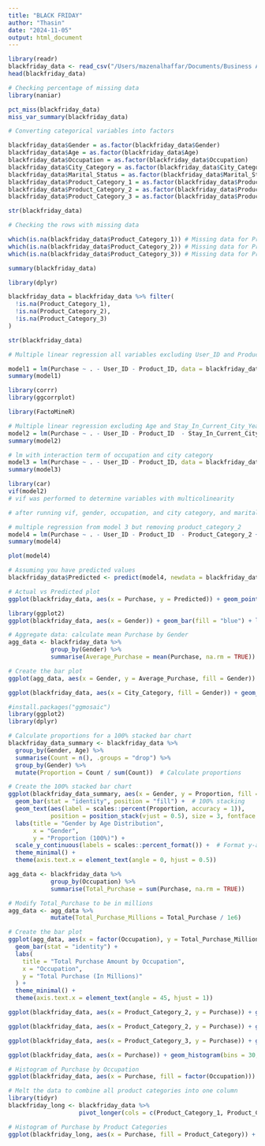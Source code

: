 ```yaml
---
title: "BLACK FRIDAY"
author: "Thasin"
date: "2024-11-05"
output: html_document
---
```


```r
library(readr)
blackfriday_data <- read_csv("/Users/mazenalhaffar/Documents/Business Analytics/Bearlytics/Black Friday Sales Project/Kaggle - train.csv")
head(blackfriday_data)
```

```r
# Checking percentage of missing data
library(naniar)

pct_miss(blackfriday_data)
miss_var_summary(blackfriday_data)
```
```r
# Converting categorical variables into factors

blackfriday_data$Gender = as.factor(blackfriday_data$Gender)
blackfriday_data$Age = as.factor(blackfriday_data$Age)
blackfriday_data$Occupation = as.factor(blackfriday_data$Occupation)
blackfriday_data$City_Category = as.factor(blackfriday_data$City_Category)
blackfriday_data$Marital_Status = as.factor(blackfriday_data$Marital_Status)
blackfriday_data$Product_Category_1 = as.factor(blackfriday_data$Product_Category_1)
blackfriday_data$Product_Category_2 = as.factor(blackfriday_data$Product_Category_2)
blackfriday_data$Product_Category_3 = as.factor(blackfriday_data$Product_Category_3)

str(blackfriday_data)
```

```r
# Checking the rows with missing data

which(is.na(blackfriday_data$Product_Category_1)) # Missing data for Product Category 1
which(is.na(blackfriday_data$Product_Category_2)) # Missing data for Product Category 2
which(is.na(blackfriday_data$Product_Category_3)) # Missing data for Product Category 3

```

```r
summary(blackfriday_data)
```

```r
library(dplyr)

blackfriday_data = blackfriday_data %>% filter(
  !is.na(Product_Category_1),
  !is.na(Product_Category_2),
  !is.na(Product_Category_3)
)

str(blackfriday_data)
```

```r
# Multiple linear regression all variables excluding User_ID and Product_ID

model1 = lm(Purchase ~ . - User_ID - Product_ID, data = blackfriday_data)
summary(model1)
```

```r
library(corrr)
library(ggcorrplot)

library(FactoMineR)

# Multiple linear regression excluding Age and Stay_In_Current_City_Years
model2 = lm(Purchase ~ . - User_ID - Product_ID  - Stay_In_Current_City_Years - Age, data = blackfriday_data)
summary(model2)
```

```r
# lm with interaction term of occupation and city category
model3 = lm(Purchase ~ . - User_ID - Product_ID, data = blackfriday_data)
summary(model3)

library(car)
vif(model2)
# vif was performed to determine variables with multicolinearity

# after running vif, gender, occupation, and city category, and marital status were all low adjusted GVIF values, indicating little contribution of multicolinearity but the product categories were on the higher end
```

```r
# multiple regression from model 3 but removing product_category_2
model4 = lm(Purchase ~ . - User_ID - Product_ID  - Product_Category_2 + City_Category*Occupation, data = blackfriday_data)
summary(model4)
```

```r
plot(model4)
```

```r
# Assuming you have predicted values
blackfriday_data$Predicted <- predict(model4, newdata = blackfriday_data)

# Actual vs Predicted plot
ggplot(blackfriday_data, aes(x = Purchase, y = Predicted)) + geom_point(alpha = 0.5) + geom_abline(slope = 1, intercept = 0, color = "red", linetype = "dashed") + labs(title = "Actual vs Predicted Purchase", x = "Actual Purchase", y = "Predicted Purchase")
```


```r
library(ggplot2)
ggplot(blackfriday_data, aes(x = Gender)) + geom_bar(fill = "blue") + labs(title = "Distribution of Gender", x = "Gender", y = "Count")

# Aggregate data: calculate mean Purchase by Gender
agg_data <- blackfriday_data %>% 
            group_by(Gender) %>% 
            summarise(Average_Purchase = mean(Purchase, na.rm = TRUE))

# Create the bar plot
ggplot(agg_data, aes(x = Gender, y = Average_Purchase, fill = Gender)) + geom_bar(stat = "identity") + labs(title = "Average Purchase Amount by Gender", x = "Gender", y = "Average Purchase") + theme_minimal()
```

```r
ggplot(blackfriday_data, aes(x = City_Category, fill = Gender)) + geom_bar(position = "stack") + labs(title = "City Category by Gender", x = "City Category", y = "Count")
```
```r
#install.packages("ggmosaic")
library(ggplot2)
library(dplyr)

# Calculate proportions for a 100% stacked bar chart
blackfriday_data_summary <- blackfriday_data %>%
  group_by(Gender, Age) %>%
  summarise(Count = n(), .groups = "drop") %>%
  group_by(Gender) %>%
  mutate(Proportion = Count / sum(Count))  # Calculate proportions

# Create the 100% stacked bar chart
ggplot(blackfriday_data_summary, aes(x = Gender, y = Proportion, fill = Age)) +
  geom_bar(stat = "identity", position = "fill") +  # 100% stacking
  geom_text(aes(label = scales::percent(Proportion, accuracy = 1)), 
            position = position_stack(vjust = 0.5), size = 3, fontface = "bold") +  # Add percentage labels
  labs(title = "Gender by Age Distribution", 
       x = "Gender", 
       y = "Proportion (100%)") +
  scale_y_continuous(labels = scales::percent_format()) +  # Format y-axis as percentage
  theme_minimal() +
  theme(axis.text.x = element_text(angle = 0, hjust = 0.5))

```

```r
agg_data <- blackfriday_data %>%
            group_by(Occupation) %>%
            summarise(Total_Purchase = sum(Purchase, na.rm = TRUE))

# Modify Total_Purchase to be in millions
agg_data <- agg_data %>%
            mutate(Total_Purchase_Millions = Total_Purchase / 1e6)

# Create the bar plot
ggplot(agg_data, aes(x = factor(Occupation), y = Total_Purchase_Millions, fill = factor(Occupation))) +
  geom_bar(stat = "identity") +
  labs(
    title = "Total Purchase Amount by Occupation",
    x = "Occupation",
    y = "Total Purchase (In Millions)"
  ) +
  theme_minimal() +
  theme(axis.text.x = element_text(angle = 45, hjust = 1))
```

```r
ggplot(blackfriday_data, aes(x = Product_Category_2, y = Purchase)) + geom_point(alpha = 0.5) + labs(title = "Purchase vs Product Category 1", x = "Product Category 1", y = "Purchase Amount")

ggplot(blackfriday_data, aes(x = Product_Category_2, y = Purchase)) + geom_point(alpha = 0.5) + labs(title = "Purchase vs Product Category 2", x = "Product Category 2", y = "Purchase Amount")

ggplot(blackfriday_data, aes(x = Product_Category_3, y = Purchase)) + geom_point(alpha = 0.5) + labs(title = "Purchase vs Product Category 3", x = "Product Category 3", y = "Purchase Amount")
```

```r
ggplot(blackfriday_data, aes(x = Purchase)) + geom_histogram(bins = 30, fill = "green", color = "black") + labs(title = "Distribution of Purchase Amount", x = "Purchase Amount", y = "Count")

# Histogram of Purchase by Occupation
ggplot(blackfriday_data, aes(x = Purchase, fill = factor(Occupation))) + geom_histogram(bins = 30, alpha = 0.6, position = "identity") + labs(title = "Histogram of Purchase Amount by Occupation", x = "Purchase Amount", y = "Count", fill = "Occupation")
```

```r
# Melt the data to combine all product categories into one column
library(tidyr)
blackfriday_long <- blackfriday_data %>%
                    pivot_longer(cols = c(Product_Category_1, Product_Category_2, Product_Category_3), names_to = "Product_Category", values_to = "Category_Value")

# Histogram of Purchase by Product Categories
ggplot(blackfriday_long, aes(x = Purchase, fill = Product_Category)) + geom_histogram(aes(y = ..count../tapply(..count.., ..x.., sum)[as.character(..x..)]), bins = 30, position = "stack") + labs(title = "100% Stacked Histogram of Purchase by Product Categories", x = "Purchase Amount", y = "Proportion", fill = "Product Category") + scale_y_continuous(labels = scales::percent_format()) + theme_minimal()
```


